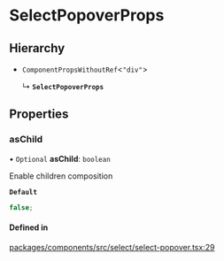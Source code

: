 # SelectPopoverProps

## Hierarchy

- `ComponentPropsWithoutRef`\<`"div"`\>

  ↳ **`SelectPopoverProps`**

## Properties

### asChild

• `Optional` **asChild**: `boolean`

Enable children composition

**`Default`**

```ts
false;
```

#### Defined in

[packages/components/src/select/select-popover.tsx:29](https://github.com/vtex/shoreline/blob/bf9009f50/packages/components/src/select/select-popover.tsx#L29)
